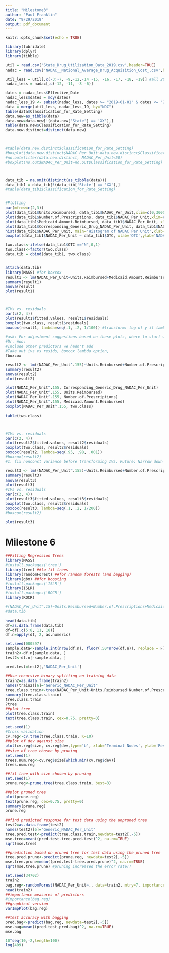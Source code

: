```yaml
---
title: "Milestone3"
author: "Paul Franklin"
date: "9/29/2019"
output: pdf_document
---
```


```r
knitr::opts_chunk$set(echo = TRUE)
```

```r
library(lubridate)
library(dplyr)
library(tibble)

util = read.csv('State_Drug_Utilization_Data_2019.csv',header=TRUE)
nadac = read.csv('NADAC__National_Average_Drug_Acquisition_Cost_.csv',header=TRUE)

util_less = util[,c(-3:-7, -9,-12,-14 -15, -16, -17, -18, -19)] #all 2019 quarter1, so need to adjust nadac accordingly.
nadac_less = nadac[,c(-12, -11, -8 -6)]

dates = nadac_less$Effective_Date
nadac_less$dates = mdy(dates)
nadac_less_19 <- subset(nadac_less, dates >= "2019-01-01" & dates <= "2019-03-31")
data = merge(util_less, nadac_less_19, by="NDC") 
table(data$Classification_for_Rate_Setting)
data.new=as_tibble(data)
data.new=data.new[!(data.new['State'] == 'XX'),]
table(data.new$Classification_for_Rate_Setting)
data.new.distinct=distinct(data.new)



#table(data.new.distinct$Classification_for_Rate_Setting)
#boxplot(data.new.distinct$NADAC_Per_Unit~data.new.distinct$Classification_for_Rate_Setting)
#no.out=filter(data.new.distinct, NADAC_Per_Unit<50)
#boxplot(no.out$NADAC_Per_Unit~no.out$Classification_for_Rate_Setting)



data_tib = na.omit(distinct(as_tibble(data)))
data_tib1 = data_tib[!(data_tib['State'] == 'XX'),]
#table(data_tib1$Classification_for_Rate_Setting)


#Plotting
par(mfrow=c(2,3))
plot(data_tib1$Units.Reimbursed, data_tib1$NADAC_Per_Unit,xlim=c(0,3000000),xlab='Units Reimbursed  (In milligrams, grams, and each)',ylab='NADAC Per Unit',main='Figure 1: Units Reimbursed vs NADAC Per Unit')
plot(data_tib1$Number.of.Prescriptions, data_tib1$NADAC_Per_Unit,xlim=c(0,800000), xlab='Number of Prescriptions',ylab='NADAC Per Unit',main='Number of Prescriptions vs NADAC Per Unit')
plot(data_tib1$Medicaid.Amount.Reimbursed, data_tib1$NADAC_Per_Unit, xlab='Medicaid Amount Reimbursed',ylab='NADAC Per Unit',main='Medicaid Amount Reimbursed vs NADAC Per Unit')
plot(data_tib1$Corresponding_Generic_Drug_NADAC_Per_Unit, data_tib1$NADAC_Per_Unit, xlab='Corresponding Generic Drug NADAC Per Unit',ylab='NADAC Per Unit',main='Figure 2: Corresponding Generic Drug NADAC Per Unit vs NADAC Per Unit')
hist(data_tib1$NADAC_Per_Unit, main='Histogram of NADAC Per Unit',xlab='Histogram of NADAC Per Unit')
boxplot(data_tib1$NADAC_Per_Unit ~ data_tib1$OTC, xlab='OTC',ylab='NADAC Per Unit',main='Figure 3: NADAC Per Unit by OTC Class')
```



```r
two.class<-ifelse(data_tib1$OTC =="N",0,1)
two.class<-factor(two.class)
data.tib = cbind(data_tib1, two.class)


attach(data.tib)
library(MASS) #for boxcox
result1 <- lm(NADAC_Per_Unit~Units.Reimbursed+Medicaid.Amount.Reimbursed+Number.of.Prescriptions+Corresponding_Generic_Drug_NADAC_Per_Unit+two.class)
summary(result1)
anova(result)
plot(result1)



#IVs vs. residuals
par(c(2, 4))
plot(result1$fitted.values, result1$residuals)
boxplot(two.class, result1$residuals)
boxcox(result1, lambda=seq(.1, .2, 1/100)) #transform: log of y if lambda=0 or y^lambda otherwise. trans the y when the variance is nonconstant. 

#ask: For adjustment suggestions based on these plots, where to start with IV transformations, whether to make a train and test set. 
#Dr. Woo:
#Include other predictors we hadn't add
#Take out ivs vs resids, boxcox lambda option, 
?boxcox
```

```r
result2 <- lm((NADAC_Per_Unit^.155)~Units.Reimbursed+Number.of.Prescriptions+Medicaid.Amount.Reimbursed+(Corresponding_Generic_Drug_NADAC_Per_Unit)+two.class)
summary(result2)
anova(result2)
plot(result2)

plot(NADAC_Per_Unit^.155, Corresponding_Generic_Drug_NADAC_Per_Unit)
plot(NADAC_Per_Unit^.155, Units.Reimbursed)
plot(NADAC_Per_Unit^.155, Number.of.Prescriptions)
plot(NADAC_Per_Unit^.155, Medicaid.Amount.Reimbursed)
boxplot(NADAC_Per_Unit^.155, two.class)

table(two.class)



#IVs vs. residuals
par(c(2, 4))
plot(result2$fitted.values, result2$residuals)
boxplot(two.class, result2$residuals)
boxcox(result2, lambda=seq(.95, .98, .001))
#boxcox(result2) 
#1. fix nonconst variance before transforming IVs. Future: Narrow down to exclude outliers or fit IVs with ch. 7 techniques., maybe adding knots. The poor R^2 is due to the outliers.
```



```r
result3 <- lm((NADAC_Per_Unit^.155)~Units.Reimbursed+Number.of.Prescriptions+Medicaid.Amount.Reimbursed+Corresponding_Generic_Drug_NADAC_Per_Unit+(Corresponding_Generic_Drug_NADAC_Per_Unit^2)+two.class)
summary(result3)
anova(result3)
plot(result3)
#IVs vs. residuals
par(c(2, 4))
plot(result3$fitted.values, result3$residuals)
boxplot(two.class, result3$residuals)
boxcox(result3, lambda=seq(.1, .2, 1/200))
#boxcox(result2) 
```
```r
plot(result3)
```



# Milestone 6

```r
##Fitting Regression Trees
library(MASS)
#install.packages('tree')
library(tree) ##to fit trees
library(randomForest) ##for random forests (and bagging)
library(gbm) ##for boosting
#install.packages('ISLR')
library(ISLR)
#install.packages('ROCR')
library(ROCR)

#(NADAC_Per_Unit^.15)~Units.Reimbursed+Number.of.Prescriptions+Medicaid.Amount.Reimbursed+Corresponding_Generic_Drug_NADAC_Per_Unit+two.class)
#data.tib

head(data.tib)
df=as.data.frame(data.tib)
df=df[,c(5:8, 11, 18)]
df.n=apply(df, 2, as.numeric)

set.seed(080597)
sample.data<-sample.int(nrow(df.n), floor(.50*nrow(df.n)), replace = F)
train2<-df.n[sample.data, ]
test2<-df.n[-sample.data, ]

pred.test=test2[,'NADAC_Per_Unit']

##Use recursive binary splitting on training data
train2=as.data.frame(train2)
names(train2)[6]="Generic_NADAC_Per_Unit"
tree.class.train<-tree(NADAC_Per_Unit~Units.Reimbursed+Number.of.Prescriptions+Medicaid.Amount.Reimbursed+Corresponding_Generic_Drug_NADAC_Per_Unit+two.class, data=train2)
summary(tree.class.train)
tree.class.train
?tree
##plot tree
plot(tree.class.train)
text(tree.class.train, cex=0.75, pretty=0)

```
```r
set.seed(1) 
#Cross validation
cv.reg<-cv.tree(tree.class.train, K=10)
##plot of dev against size
plot(cv.reg$size, cv.reg$dev,type='b', xlab='Terminal Nodes', ylab='Residual Mean Deviance')
##size of tree chosen by pruning
set.seed(1) 
trees.num.reg<-cv.reg$size[which.min(cv.reg$dev)]
trees.num.reg  

##fit tree with size chosen by pruning
set.seed(1) 
prune.reg<-prune.tree(tree.class.train, best=3)

##plot pruned tree
plot(prune.reg)
text(prune.reg, cex=0.75, pretty=0)
summary(prune.reg)
prune.reg

```

```r
##find predicted response for test data using the unpruned tree
test2=as.data.frame(test2)
names(test2)[6]="Generic_NADAC_Per_Unit"
tree.pred.test<-predict(tree.class.train,newdata=test2[,-5])
mse.tree=mean((pred.test-tree.pred.test)^2, na.rm=TRUE)
sqrt(mse.tree)

##prediction based on pruned tree for test data using the pruned tree
tree.pred.prune<-predict(prune.reg, newdata=test2[,-5])
mse.tree.prune=mean((pred.test-tree.pred.prune)^2, na.rm=TRUE)
sqrt(mse.tree.prune) #pruning increased the error rate!!


```

```r
set.seed(34702)
train2
bag.reg<-randomForest(NADAC_Per_Unit~., data=train2, mtry=7, importance=TRUE, na.action = na.omit)
head(train2)
##importance measures of predictors
#importance(bag.reg)
##graphical version
varImpPlot(bag.reg)

##test accuracy with bagging
pred.bag<-predict(bag.reg, newdata=test2[,-5])
mse.bag=mean((pred.test-pred.bag)^2, na.rm=TRUE)
mse.bag

```




```r
10^seq(10,-2,length=100)
log(409)
```


